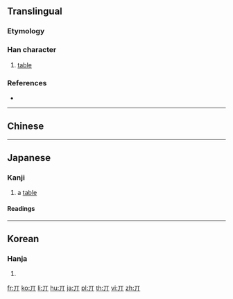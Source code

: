 {{character info/new}}
{{also|其}}<!-- may be replaced by zh-forms -->

==Translingual==

===Etymology===
{{Han etyl}}

===Han character===
{{Han char|rn=1|rad=一|as=02|sn=3|four=10220|canj=ML|ids=⿱一⿰丿丨}}

# [[table]]

===References===
* {{Han ref|kx=0076.130|dkj=00015|dj=0149.010|hdz=10009.010|uh=4E0C|ud=19980|bh=C946|bd=51526}}

----

==Chinese==
{{zh-see|其|v}}

----

==Japanese==

===Kanji===
{{ja-kanji|grade=uc|rs=一02}}

# a [[table]]

====Readings====
{{ja-readings
|on=[[き]] (ki), [[ぎ]] (gi), [[ご]] (go)
|kun=[[その]] (丌の, sono), [[それ]] (丌れ, sore), [[だい]] (dai)
}}

----

==Korean==

===Hanja===
{{ko-hanja|hangeul=기|rv=gi|mr=ki}}

# {{defn|lang=ko|sort=一02}}

[[fr:丌]]
[[ko:丌]]
[[li:丌]]
[[hu:丌]]
[[ja:丌]]
[[pl:丌]]
[[th:丌]]
[[vi:丌]]
[[zh:丌]]